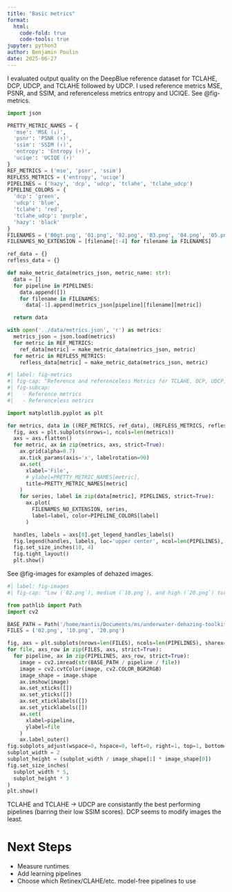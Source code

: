 ```yaml
---
title: "Basic metrics"
format:
  html:
    code-fold: true
    code-tools: true
jupyter: python3
author: Benjamin Poulin
date: 2025-06-27
---
```


I evaluated output quality on the DeepBlue reference dataset for TCLAHE, DCP, UDCP, and TCLAHE followed by UDCP. I used reference metrics MSE, PSNR, and SSIM, and referenceless metrics entropy and UCIQE. See @fig-metrics.

```python
import json

PRETTY_METRIC_NAMES = {
  'mse': 'MSE (↓)',
  'psnr': 'PSNR (↑)',
  'ssim': 'SSIM (↑)',
  'entropy': 'Entropy (↑)',
  'uciqe': 'UCIQE (↑)'
}
REF_METRICS = ('mse', 'psnr', 'ssim')
REFLESS_METRICS = ('entropy', 'uciqe')
PIPELINES = ('hazy', 'dcp', 'udcp', 'tclahe', 'tclahe_udcp')
PIPELINE_COLORS = {
  'dcp': 'green',
  'udcp': 'blue',
  'tclahe': 'red',
  'tclahe_udcp': 'purple',
  'hazy': 'black'
}
FILENAMES = ('00gt.png', '01.png', '02.png', '03.png', '04.png', '05.png', '06.png', '07.png', '08.png', '09.png', '10.png', '11.png', '12.png', '13.png', '14.png', '15.png', '16.png', '17.png', '18.png', '19.png', '20.png')
FILENAMES_NO_EXTENSION = [filename[:-4] for filename in FILENAMES]

ref_data = {}
refless_data = {}

def make_metric_data(metrics_json, metric_name: str):
  data = []
  for pipeline in PIPELINES:
    data.append([])
    for filename in FILENAMES:
      data[-1].append(metrics_json[pipeline][filename][metric])

  return data

with open('../data/metrics.json', 'r') as metrics:
  metrics_json = json.load(metrics)
  for metric in REF_METRICS:
    ref_data[metric] = make_metric_data(metrics_json, metric)
  for metric in REFLESS_METRICS:
    refless_data[metric] = make_metric_data(metrics_json, metric)
```

```python
#| label: fig-metrics
#| fig-cap: "Reference and referenceless Metrics for TCLAHE, DCP, UDCP, and TCLAHE -> UDCP on the DeepBlue dataset. Higher filenames are more turbid. `00gt.png` has no turbidity."
#| fig-subcap:
#|   - Reference metrics
#|   - Referenceless metrics

import matplotlib.pyplot as plt

for metrics, data in ((REF_METRICS, ref_data), (REFLESS_METRICS, refless_data)):
  fig, axs = plt.subplots(nrows=1, ncols=len(metrics))
  axs = axs.flatten()
  for metric, ax in zip(metrics, axs, strict=True):
    ax.grid(alpha=0.7)
    ax.tick_params(axis='x', labelrotation=90)
    ax.set(
      xlabel='File',
      # ylabel=PRETTY_METRIC_NAMES[metric],
      title=PRETTY_METRIC_NAMES[metric]
    )
    for series, label in zip(data[metric], PIPELINES, strict=True):
      ax.plot(
        FILENAMES_NO_EXTENSION, series,
        label=label, color=PIPELINE_COLORS[label]
      )

  handles, labels = axs[0].get_legend_handles_labels()
  fig.legend(handles, labels, loc='upper center', ncol=len(PIPELINES), bbox_to_anchor=(0.5, 1.1))
  fig.set_size_inches(10, 4)
  fig.tight_layout()
  plt.show()
```

See @fig-images for examples of dehazed images.

```python
#| label: fig-images
#| fig-cap: "Low (`02.png`), medium (`10.png`), and high (`20.png`) turbidity images from the DeepBlue dataset, processed by TCLAHE, DCP, UDCP, and TCLAHE -> UDCP. The `hazy` column are the original images."

from pathlib import Path
import cv2

BASE_PATH = Path('/home/mantis/Documents/ms/underwater-dehazing-toolkit/data/deepblue')
FILES = ('02.png', '10.png', '20.png')

fig, axs = plt.subplots(nrows=len(FILES), ncols=len(PIPELINES), sharex=True, sharey=True)
for file, axs_row in zip(FILES, axs, strict=True):
  for pipeline, ax in zip(PIPELINES, axs_row, strict=True):
    image = cv2.imread(str(BASE_PATH / pipeline / file))
    image = cv2.cvtColor(image, cv2.COLOR_BGR2RGB)
    image_shape = image.shape
    ax.imshow(image)
    ax.set_xticks([])
    ax.set_yticks([])
    ax.set_xticklabels([])
    ax.set_yticklabels([])
    ax.set(
      xlabel=pipeline,
      ylabel=file
    )
    ax.label_outer()
fig.subplots_adjust(wspace=0, hspace=0, left=0, right=1, top=1, bottom=0)
subplot_width = 2
subplot_height = (subplot_width / image_shape[1] * image_shape[0])
fig.set_size_inches(
  subplot_width * 5,
  subplot_height * 3
)
plt.show()
```

TCLAHE and TCLAHE -> UDCP are consistantly the best performing pipelines (barring their low SSIM scores). DCP seems to modify images the least.

# Next Steps
 - Measure runtimes
 - Add learning pipelines
 - Choose which Retinex/CLAHE/etc. model-free pipelines to use